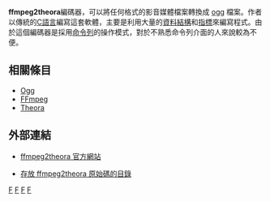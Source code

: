 {{lowercase}}
{{Infobox Software
| name                   = ffmpeg2theora
| screenshot             = [[File:Ffmpeg2theora_AmericasArmyProvingGroundsTrailer.png|250px]]
| caption                = 在[[Ubuntu|Ubuntu]]之下，以{{translink|en|GNOME Terminal|終端機模式}}利用'''Ffmpeg2theora'''軟體轉換影片的檔案格式，把《[[美國陸軍系列|美國陸軍：演習場]]》遊戲預告片的[[MP4|MP4]]轉換成[[Theora|ogv]]。
| developer = {{URL|http://www.v2v.cc/~j/ffmpeg2theora/}}|{{dead link|date=2017年11月 |bot=InternetArchiveBot |fix-attempted=yes }} latest_release_version = 0.29
| latest_release_date    = {{release date|mf=yes|2012|07|01}}
| operating system       = [[Microsoft_Windows|Microsoft Windows]]、[[Linux|Linux]]、[[Mac_OS_X|Mac OS X]]
| genre                  = 影音編碼軟體
| license                = [[GNU|GNU]]
| website                = {{URL|http://www.v2v.cc/~j/ffmpeg2theora/}}
}}

'''ffmpeg2theora'''編碼器，可以將任何格式的影音媒體檔案轉換成 [[ogg|ogg]] 檔案。作者以傳統的[[C語言|C語言]]編寫這套軟體，主要是利用大量的[[資料結構|資料結構]]和[[指標|指標]]來編寫程式。由於這個編碼器是採用[[命令列|命令列]]的操作模式，對於不熟悉命令列介面的人來說較為不便。

{{clr}}

== 相關條目 ==
*[[Ogg|Ogg]]
*[[FFmpeg|FFmpeg]]
*[[Theora|Theora]]

== 外部連結 ==
*{{en}}[http://v2v.cc/~j/ffmpeg2theora/ ffmpeg2theora 官方網站]{{Wayback|url=http://v2v.cc/~j/ffmpeg2theora/ |date=20080311021714 }}
*{{en}}[http://svn.xiph.org/trunk/ffmpeg2theora/ 存放 ffmpeg2theora 原始碼的目錄]{{Wayback|url=http://svn.xiph.org/trunk/ffmpeg2theora/ |date=20080416174312 }}

{{自由软件小作品}}
[[Category:自由软件|F]]
[[Category:开放源代码|F]]
[[Category:视频编解码器|F]]
[[Category:音频编解码器|F]]